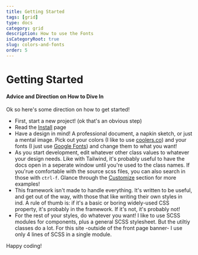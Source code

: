 ---
title: Getting Started
tags: [grid]
type: docs
category: grid
description: How to use the Fonts
isCategoryRoot: true
slug: colors-and-fonts
order: 5
---

# Getting Started

#### Advice and Direction on How to Dive In

Ok so here's some direction on how to get started!

- First, start a new project! (ok that's an obvious step)
- Read the [Install](/install/) page
- Have a design in mind! A professional document, a napkin sketch, or just a mental image. Pick out your colors (I like to use [coolers.co](/https://coolors.co/)) and your fonts (I just use [Google Fonts](https://fonts.google.com/)) and change them to what you want!
- As you start development, edit whatever other class values to whatever your design needs. Like with Tailwind, it's probably useful to have the docs open in a seperate window until you're used to the class names. If you'rue comfortable with the source scss files, you can also search in those with `ctrl-f`. Glance through the [Customize](/customize/) section for more examples!
- This framework isn't made to handle everything. It's written to be useful, and get out of the way, with those that like writing their own styles in ind. A rule of thumb is: if it's a basic or boring widely-used CSS property, it's probably in the framework. If it's not, it's probably not!
- For the rest of your styles, do whatever you want! I like to use SCSS modules for components, plus a general SCSS stylesheet. But the utiltiy classes do a lot. For this site -outside of the front page banner- I use only 4 lines of SCSS in a single module.

Happy coding!
